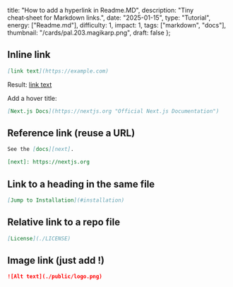   title: "How to add a hyperlink in Readme.MD",
  description: "Tiny cheat‑sheet for Markdown links.",
  date: "2025-01-15",
  type: "Tutorial",
  energy: ["Readme.md"],
  difficulty: 1,
  impact: 1,
  tags: ["markdown", "docs"],
  thumbnail: "/cards/pal.203.magikarp.png",
  draft: false
};

## Inline link
```md
[link text](https://example.com)
```
Result: [link text](https://example.com)

Add a hover title:
```md
[Next.js Docs](https://nextjs.org "Official Next.js Documentation")
```

## Reference link (reuse a URL)
```md
See the [docs][next].

[next]: https://nextjs.org
```

## Link to a heading in the same file
```md
[Jump to Installation](#installation)
```

## Relative link to a repo file
```md
[License](./LICENSE)
```

## Image link (just add !)
```md
![Alt text](./public/logo.png)
```
